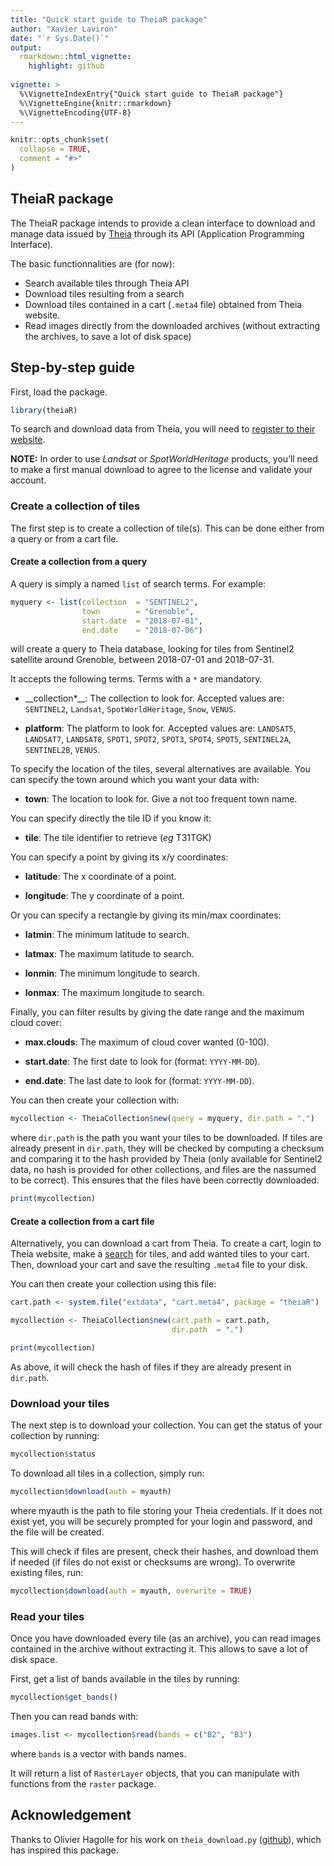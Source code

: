```yaml
---
title: "Quick start guide to TheiaR package"
author: "Xavier Laviron"
date: "`r Sys.Date()`"
output:
  rmarkdown::html_vignette:
    highlight: github
  
vignette: >
  %\VignetteIndexEntry{"Quick start guide to TheiaR package"}
  %\VignetteEngine{knitr::rmarkdown}
  %\VignetteEncoding{UTF-8}
---
```


```r
knitr::opts_chunk$set(
  collapse = TRUE,
  comment = "#>"
)
```


## TheiaR package

The TheiaR package intends to provide a clean interface to download and manage
data issued by [Theia](https://theia.cnes.fr/atdistrib/rocket/#/home) through
its API (Application Programming Interface).

The basic functionnalities are (for now):

- Search available tiles through Theia API
- Download tiles resulting from a search
- Download tiles contained in a cart (`.meta4` file) obtained from Theia
  website.
- Read images directly from the downloaded archives (without extracting the
  archives, to save a lot of disk space)


## Step-by-step guide

First, load the package.

```r
library(theiaR)
```

To search and download data from Theia, you will need to [register to their
website](https://sso.theia-land.fr/theia/register/register.xhtml).

__NOTE:__ In order to use _Landsat_ or _SpotWorldHeritage_ products, you'll need
to make a first manual download to agree to the license and validate your
account.


### Create a collection of tiles

The first step is to create a collection of tile(s). This can be done either
from a query or from a cart file.


#### Create a collection from a query

A query is simply a named `list` of search terms. For example:

```r
myquery <- list(collection  = "SENTINEL2",
                town        = "Grenoble",
                start.date  = "2018-07-01",
                end.date    = "2018-07-06")
```

will create a query to Theia database, looking for tiles from Sentinel2
satellite around Grenoble, between 2018-07-01 and 2018-07-31.

It accepts the following terms. Terms with a `*` are mandatory.

* __collection*__: The collection to look for. Accepted values are: `SENTINEL2`,
  `Landsat`, `SpotWorldHeritage`, `Snow`, `VENUS`.

* __platform__: The platform to look for. Accepted values are: `LANDSAT5`,
  `LANDSAT7`, `LANDSAT8`, `SPOT1`, `SPOT2`, `SPOT3`, `SPOT4`, `SPOT5`,
  `SENTINEL2A`, `SENTINEL2B`, `VENUS`.


To specify the location of the tiles, several alternatives are available.
You can specify the town around which you want your data with:

* __town__: The location to look for. Give a not too frequent town name.


You can specify directly the tile ID if you know it:

* __tile__: The tile identifier to retrieve (_eg_ T31TGK)

You can specify a point by giving its x/y coordinates:

* __latitude__: The x coordinate of a point.

* __longitude__: The y coordinate of a point.


Or you can specify a rectangle by giving its min/max coordinates:

* __latmin__: The minimum latitude to search.

* __latmax__: The maximum latitude to search.

* __lonmin__: The minimum longitude to search.

* __lonmax__: The maximum longitude to search.


Finally, you can filter results by giving the date range and the maximum cloud
cover:

* __max.clouds__: The maximum of cloud cover wanted (0-100).

* __start.date__: The first date to look for (format: `YYYY-MM-DD`).

* __end.date__: The last date to look for (format: `YYYY-MM-DD`).


You can then create your collection with:

```r
mycollection <- TheiaCollection$new(query = myquery, dir.path = ".")
```

where `dir.path` is the path you want your tiles to be downloaded. If tiles are
already present in `dir.path`, they will be checked by computing a checksum and
comparing it to the hash provided by Theia (only available for Sentinel2 data,
no hash is provided for other collections, and files are the nassumed to be
correct). This ensures that the files have been correctly downloaded.

```r
print(mycollection)
```


#### Create a collection from a cart file

Alternatively, you can download a cart from Theia. To create a cart, login to
Theia website, make a [search](https://theia.cnes.fr/atdistrib/rocket/#/home)
for tiles, and add wanted tiles to your cart. Then, download your cart and save
the resulting `.meta4` file to your disk.

You can then create your collection using this file:

```r
cart.path <- system.file("extdata", "cart.meta4", package = "theiaR")

mycollection <- TheiaCollection$new(cart.path = cart.path,
                                    dir.path  = ".")

print(mycollection)
```

As above, it will check the hash of files if they are already present in
`dir.path`.


### Download your tiles

The next step is to download your collection. You can get the status of your
collection by running:

```r
mycollection$status
```

To download all tiles in a collection, simply run:

```r
mycollection$download(auth = myauth)
```

where myauth is the path to file storing your Theia credentials. If it does not
exist yet, you will be securely prompted for your login and password, and the
file will be created.

This will check if files are present, check their hashes, and download them if
needed (if files do not exist or checksums are wrong). To overwrite existing
files, run:

```r
mycollection$download(auth = myauth, overwrite = TRUE)
```

### Read your tiles

Once you have downloaded every tile (as an archive), you can read images
contained in the archive without extracting it. This allows to save a lot of
disk space.

First, get a list of bands available in the tiles by running:

```r
mycollection$get_bands()
```

Then you can read bands with:

```r
images.list <- mycollection$read(bands = c("B2", "B3")
```

where `bands` is a vector with bands names.

It will return a list of `RasterLayer` objects, that you can manipulate with
functions from the `raster` package.



## Acknowledgement

Thanks to Olivier Hagolle for his work on `theia_download.py`
([github](https://theia.cnes.fr/atdistrib/rocket/#/home)), which has inspired
this package.
